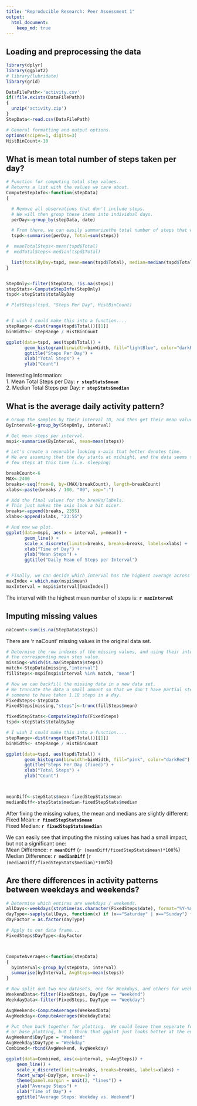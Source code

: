 ```yaml
---
title: "Reproducible Research: Peer Assessment 1"
output: 
  html_document:
    keep_md: true
---
```


<!-- Please set your working directory to this script's location :) -->

## Loading and preprocessing the data

```r

library(dplyr)
library(ggplot2)
# library(lubridate)
library(grid)

DataFilePath<-'activity.csv'
if(!file.exists(DataFilePath))
{
  unzip('activity.zip')
}
StepData<-read.csv(DataFilePath)

# General formatting and output options.
options(scipen=1, digits=3)
HistBinCount<-10

```


## What is mean total number of steps taken per day?

```r

# Function for computing total step values..
# Returns a list with the values we care about.
ComputeStepInfo<-function(stepData)
{

  # Remove all observations that don't include steps.
  # We will then group these items into individual days.
  perDay<-group_by(stepData, date)

  # From there, we can easily summarizethe total number of steps that we taken per day.
  tspd<-summarise(perDay, Total=sum(steps))

#  meanTotalSteps<-mean(tspd$Total)
#  medTotalSteps<-median(tspd$Total)

  list(totalByDay=tspd, mean=mean(tspd$Total), median=median(tspd$Total))  
}


StepOnly<-filter(StepData, !is.na(steps))
stepStats<-ComputeStepInfo(StepOnly)
tspd<-stepStats$totalByDay

# PlotSteps(tspd, "Steps Per Day", HistBinCount)


# I wish I could make this into a function....
stepRange<-dist(range(tspd$Total))[[1]]
binWidth<- stepRange / HistBinCount

ggplot(data=tspd, aes(tspd$Total)) + 
       geom_histogram(binwidth=binWidth, fill="lightBlue", color="darkBlue") +
       ggtitle("Steps Per Day") +
       xlab("Total Steps") +
       ylab("Count")


```

Interesting Information:  
1. Mean Total Steps per Day: **`r stepStats$mean`**  
2. Median Total Steps per Day: **`r stepStats$median`**

## What is the average daily activity pattern?

```r

# Group the samples by their interval ID, and then get their mean values.
ByInterval<-group_by(StepOnly, interval)

# Get mean steps per interval.
mspi<-summarise(ByInterval, mean=mean(steps))

# Let's create a resonable looking x-axis that better denotes time.
# We are assuming that the day starts at midnight, and the data seems to support this since there are
# few steps at this time (i.e. sleeping)

breakCount<-6
MAX<-2400
breaks<-seq(from=0, by=(MAX/breakCount), length=breakCount)
xlabs<-paste(breaks / 100, "00", sep=":")

# Add the final values for the breaks/labels.
# This just makes the axis look a bit nicer.
breaks<-append(breaks, 2355)
xlabs<-append(xlabs, "23:55")

# And now we plot.
ggplot(data=mspi, aes(x = interval, y=mean)) + 
       geom_line() +
       scale_x_discrete(limits=breaks, breaks=breaks, labels=xlabs) +
       xlab("Time of Day") +
       ylab("Mean Steps") +
       ggtitle("Daily Mean of Steps per Interval")


# Finally, we can decide which interval has the highest average across all days
maxIndex = which.max(mspi$mean)
maxInterval = mspi$interval[[maxIndex]]


```

The interval with the highest mean number of steps is: **`r maxInterval`**

## Imputing missing values

```r
naCount<-sum(is.na(StepData$steps))
```

There are 'r naCount' missing values in the original data set.

<!-- We already have the interval means, so we are going to use those to impute the missing values -->
```r

# Determine the row indexes of the missing values, and using their interval, lookup 
# the corresponding mean step value.
missing<-which(is.na(StepData$steps))
match<-StepData[missing,"interval"]
fillSteps<-mspi[mspi$interval %in% match, "mean"]

# Now we can backfill the missing data in a new data set.
# We truncate the data a small amount so that we don't have partial steps, i.e. it doesn't make sense for
# someone to have taken 1.18 steps in a day.
FixedSteps<-StepData
FixedSteps[missing,"steps"]<-trunc(fillSteps$mean)

fixedStepStats<-ComputeStepInfo(FixedSteps)
tspd<-stepStats$totalByDay

# I wish I could make this into a function....
stepRange<-dist(range(tspd$Total))[[1]]
binWidth<- stepRange / HistBinCount

ggplot(data=tspd, aes(tspd$Total)) + 
       geom_histogram(binwidth=binWidth, fill="pink", color="darkRed") +
       ggtitle("Steps Per Day (fixed)") +
       xlab("Total Steps") +
       ylab("Count")



meanDiff<-stepStats$mean-fixedStepStats$mean
medianDiff<-stepStats$median-fixedStepStats$median


```

After fixing the missing values, the mean and medians are slightly different:  
Fixed Mean: **`r fixedStepStats$mean `**  
Fixed Median: **`r fixedStepStats$median `**

We can easily see that imputing the missing values has had a small impact, but not a significant one:  
Mean Difference: **`r meanDiff `** (`r (meanDiff/fixedStepStats$mean)*100`%)  
Median Difference: **`r medianDiff `** (`r (medianDiff/fixedStepStats$median)*100`%)

## Are there differences in activity patterns between weekdays and weekends?

```r

# Determine which entires are weekdays / weekends.
allDays<-weekdays(strptime(as.character(FixedSteps$date), format="%Y-%m-%d"))
dayType<-sapply(allDays, function(x) if (x=="Saturday" | x=="Sunday") { "Weekend" } else { "Weekday"}, USE.NAMES=FALSE  )
dayFactor = as.factor(dayType)

# Apply to our data frame...
FixedSteps$DayType<-dayFactor



ComputeAverages<-function(stepData)
{
  byInterval<-group_by(stepData, interval)
  summarise(byInterval, AvgSteps=mean(steps))
}

# Now split out two new datasets, one for Weekdays, and others for weekends.
WeekendData<-filter(FixedSteps, DayType == "Weekend")
WeekdayData<-filter(FixedSteps, DayType == "Weekday")

AvgWeekend<-ComputeAverages(WeekendData)
AvgWeekday<-ComputeAverages(WeekdayData)

# Put them back together for plotting.  We could leave them seperate for lattice plotting,
# or base plotting, but I think that ggplot just looks better at the end of the day.
AvgWeekend$DayType = "Weekend"
AvgWeekday$DayType = "Weekday"
Combined<-rbind(AvgWeekend, AvgWeekday)

ggplot(data=Combined, aes(x=interval, y=AvgSteps)) +
    geom_line() +
    scale_x_discrete(limits=breaks, breaks=breaks, labels=xlabs) +
    facet_wrap(~DayType, nrow=1) +
    theme(panel.margin = unit(2, "lines")) +
    ylab("Average Steps") +
    xlab("Time of Day") +
    ggtitle("Average Steps: Weekday vs. Weekend")

```

